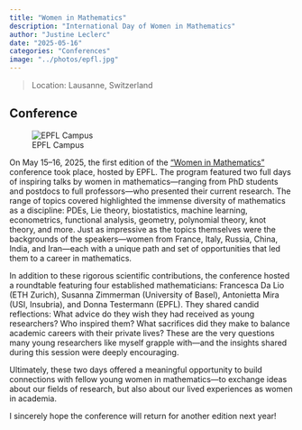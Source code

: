 ```yaml
---
title: "Women in Mathematics"
description: "International Day of Women in Mathematics"
author: "Justine Leclerc"
date: "2025-05-16"
categories: "Conferences"
image: "../photos/epfl.jpg"
---
```


> Location: Lausanne, Switzerland\

## Conference

![EPFL Campus](../photos/epfl.jpg)

On May 15–16, 2025, the first edition of the ["Women in Mathematics"](https://www.epfl.ch/schools/sb/research/math/events-and-seminars/conference-women-in-mathematics/) conference took place, hosted by EPFL. The program featured two full days of inspiring talks by women in mathematics—ranging from PhD students and postdocs to full professors—who presented their current research.
The range of topics covered highlighted the immense diversity of mathematics as a discipline: PDEs, Lie theory, biostatistics, machine learning, econometrics, functional analysis, geometry, polynomial theory, knot theory, and more. Just as impressive as the topics themselves were the backgrounds of the speakers—women from France, Italy, Russia, China, India, and Iran—each with a unique path and set of opportunities that led them to a career in mathematics.

In addition to these rigorous scientific contributions, the conference hosted a roundtable featuring four established mathematicians: Francesca Da Lio (ETH Zurich), Susanna Zimmerman (University of Basel), Antonietta Mira (USI, Insubria), and Donna Testermann (EPFL). They shared candid reflections: What advice do they wish they had received as young researchers? Who inspired them? What sacrifices did they make to balance academic careers with their private lives? These are the very questions many young researchers like myself grapple with—and the insights shared during this session were deeply encouraging.

Ultimately, these two days offered a meaningful opportunity to build connections with fellow young women in mathematics—to exchange ideas about our fields of research, but also about our lived experiences as women in academia.

I sincerely hope the conference will return for another edition next year!
